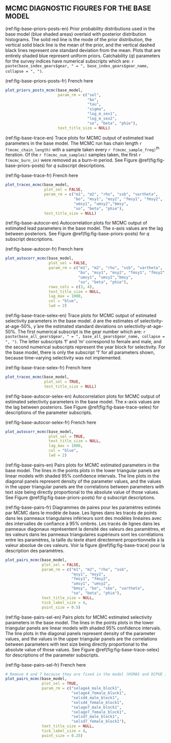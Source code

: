## MCMC DIAGNOSTIC FIGURES FOR THE BASE MODEL

(ref:fig-base-priors-posts-en) Prior probability distributions used in the base model (blue shaded areas) overlaid with posterior distribution histograms. The solid red line is the mode of the prior distribution, the vertical solid black line is the mean of the prior, and the vertical dashed black lines represent one standard deviation from the mean. Plots that are entirely shaded blue represent uniform priors. Catchability ($q$) parameters for the survey indices have numerical subscripts which are: `r paste(base_index_gears$gear, " = ", base_index_gears$gear_name, collapse = ", ")`.

(ref:fig-base-priors-posts-fr) French here

```r
plot_priors_posts_mcmc(base_model,
                       param_rm = c("sel",
                                    "bo",
                                    "tau",
                                    "sigma",
                                    "log_m_sex1",
                                    "log_m_sex2",
                                    "so", "beta", "phie"),
                       text_title_size = NULL)
```

(ref:fig-base-trace-en) Trace plots for MCMC output of estimated lead parameters in the base model. The MCMC run has chain length `r f(mcmc_chain_length)` with a sample taken every `r f(mcmc_sample_freq)`^th^ iteration. Of the `r f(mcmc_num_samples)` samples taken, the first `r f(mcmc_burn_in)` were removed as a burn-in period. See Figure \@ref(fig:fig-base-priors-posts) for $q$ subscript descriptions.

(ref:fig-base-trace-fr) French here

```r
plot_traces_mcmc(base_model,
                 plot_sel = FALSE, 
                 param_rm = c("m1", "m2", "rho", "ssb", "vartheta",
                              "bo", "msy1", "msy2", "fmsy1", "fmsy2",
                              "umsy1", "umsy2","bmsy",
                              "so", "beta", "phie"),
                 text_title_size = NULL)
```

(ref:fig-base-autocor-en) Autocorrelation plots for MCMC output of estimated lead parameters in the base model. The x-axis values are the lag between posteriors. See Figure \@ref(fig:fig-base-priors-posts) for $q$ subscript descriptions.

(ref:fig-base-autocor-fr) French here

```r
plot_autocorr_mcmc(base_model,
                   plot_sel = FALSE, 
                   param_rm = c("m1", "m2", "rho", "ssb", "vartheta",
                                "bo", "msy1", "msy2", "fmsy1", "fmsy2",
                                "umsy1", "umsy2","bmsy",
                                "so", "beta", "phie"),
                   rows_cols = c(3, 4),
                   text_title_size = NULL,
                   lag_max = 1000,
                   col = "blue",
                   lwd = 2)
```

(ref:fig-base-trace-selex-en) Trace plots for MCMC output of estimated selectivity parameters in the base model. $\hat{a}$ are the estimates of selectivity-at-age-50%, $\hat{\gamma}$ are the estimated standard deviations on selectivity-at-age-50%. The first numerical subscript is the gear number which are: `r paste(base_all_gears$gear, " = ", base_all_gears$gear_name, collapse = ", ")`. The letter subscripts 'f' and 'm' correspond to female and male, and the second numerical subscripts represent the year block for selectivity. For the base model, there is only the subscript '1' for all parameters shown, because time-varying selectivity was not implemented.

(ref:fig-base-trace-selex-fr) French here

```r
plot_traces_mcmc(base_model,
                 plot_sel = TRUE, 
                 text_title_size = NULL)
```

(ref:fig-base-autocor-selex-en) Autocorrelation plots for MCMC output of estimated selectivity parameters in the base model.  The x-axis values are the lag between posteriors. See Figure \@ref(fig:fig-base-trace-selex) for descriptions of the parameter subscripts.

(ref:fig-base-autocor-selex-fr) French here

```r
plot_autocorr_mcmc(base_model, 
                   plot_sel = TRUE, 
                   text_title_size = NULL,
                   lag_max = 1000,
                   col = "blue",
                   lwd = 2)
```

(ref:fig-base-pairs-en) Pairs plots for MCMC estimated parameters in the base model. The lines in the points plots in the lower triangular panels are linear models with shaded 95% confidence intervals. The line plots in the diagonal panels represent density of the parameter values, and the values in the upper triangular panels are the correlations between parameters with text size being directly proportional to the absolute value of those values. See Figure \@ref(fig:fig-base-priors-posts) for $q$ subscript descriptions.

(ref:fig-base-pairs-fr) Diagrammes de paires pour les paramètres estimés par MCMC dans le modèle de base. Les lignes dans les tracés de points dans les panneaux triangulaires inférieurs sont des modèles linéaires avec des intervalles de confiance à 95% ombrés. Les tracés de lignes dans les panneaux diagonaux représentent la densité des valeurs des paramètres, et les valeurs dans les panneaux triangulaires supérieurs sont les corrélations entre les paramètres, la taille du texte étant directement proportionnelle à la valeur absolue de ces valeurs. Voir la figure \@ref(fig:fig-base-trace) pour la description des paramètres.

```r
plot_pairs_mcmc(base_model,
                plot_sel = FALSE,
                param_rm = c("m1", "m2", "rho", "ssb",
                             "msy1", "msy2",
                             "fmsy1", "fmsy2",
                             "umsy1", "umsy2",
                             "bmsy", "bo", "sbo", "vartheta",
                             "so", "beta", "phie"),
                text_title_size = NULL,
                tick_label_size = 4,
                point_size = 0.5)
```

(ref:fig-base-pairs-sel-en) Pairs plots for MCMC estimated selectivity parameters in the base model. The lines in the points plots in the lower triangular panels are linear models with shaded 95% confidence intervals. The line plots in the diagonal panels represent density of the parameter values, and the values in the upper triangular panels are the correlations between parameters with text size being directly proportional to the absolute value of those values. See Figure \@ref(fig:fig-base-trace-selex) for descriptions of the parameter subscripts.

(ref:fig-base-pairs-sel-fr) French here

```r
# Remove 4 and 7 because they are fixed in the model (HSMAS and DCPUE indices) and will produce NAs
plot_pairs_mcmc(base_model,
                plot_sel = TRUE,
                param_rm = c("selage4_male_block1",
                             "selage4_female_block1",
                             "selsd4_male_block1",
                             "selsd4_female_block1",
                             "selage7_male_block1",
                             "selage7_female_block1",
                             "selsd7_male_block1",
                             "selsd7_female_block1"),
                text_title_size = NULL,
                tick_label_size = 4,
                point_size = 0.25)
```

\clearpage
